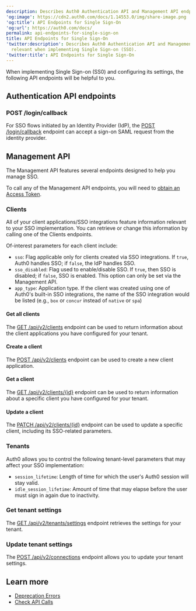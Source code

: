 ```yaml
---
description: Describes Auth0 Authentication API and Management API endpoints relevant when implementing Single Sign-on (SSO).
'og:image': https://cdn2.auth0.com/docs/1.14553.0/img/share-image.png
'og:title': API Endpoints for Single Sign-On
'og:url': https://auth0.com/docs/
permalink: api-endpoints-for-single-sign-on
title: API Endpoints for Single Sign-On
'twitter:description': Describes Auth0 Authentication API and Management API endpoints
  relevant when implementing Single Sign-on (SSO).
'twitter:title': API Endpoints for Single Sign-On
---
```

When implementing <Tooltip tip="Single Sign-On (SSO): Service that, after a user logs into one applicaton, automatically logs that user in to other applications." cta="View Glossary" href="/docs/glossary?term=Single+Sign-on">Single Sign-on</Tooltip> (SS0) and configuring its settings, the following API endpoints will be helpful to you.

## Authentication API endpoints

### POST /login/callback

For SSO flows initiated by an <Tooltip tip="Identity Provider (IdP): Service that stores and manages digital identities." cta="View Glossary" href="/docs/glossary?term=Identity+Provider">Identity Provider</Tooltip> (IdP), the [POST /login/callback](https://auth0.com/docs/api/authentication#idp-initiated-single-sign-on-sso-flow) endpoint can accept a sign-on <Tooltip tip="Security Assertion Markup Language (SAML): Standardized protocol allowing two parties to exchange authentication information without a password." cta="View Glossary" href="/docs/glossary?term=SAML">SAML</Tooltip> request from the identity provider.

## Management API

The <Tooltip tip="Management API: A product to allow customers to perform administrative tasks." cta="View Glossary" href="/docs/glossary?term=Management+API">Management API</Tooltip> features several endpoints designed to help you manage SSO.

To call any of the Management API endpoints, you will need to [obtain an Access Token](https://auth0.com/docs/api/management/v2/tokens).

### Clients

All of your client applications/SSO integrations feature information relevant to your SSO implementation. You can retrieve or change this information by calling one of the Clients endpoints.

Of-interest parameters for each client include:

* `sso`: Flag applicable only for clients created via SSO integrations. If `true`, Auth0 handles SSO; if `false`, the IdP handles SSO.
* `sso_disabled`: Flag used to enable/disable SSO. If `true`, then SSO is disabled; if `false`, SSO is enabled. This option can only be set via the Management API.
* `app_type`: Application type. If the client was created using one of Auth0's built-in SSO integrations, the name of the SSO integration would be listed (e.g., `box` or `concur` instead of `native` or `spa`)

#### Get all clients

The [GET /api/v2/clients](https://auth0.com/docs/api/management/v2#!/Clients/get_clients) endpoint can be used to return information about the client applications you have configured for your tenant.

#### Create a client

The [POST /api/v2/clients](https://auth0.com/docs/api/management/v2#!/Clients/post_clients) endpoint can be used to create a new client application.

#### Get a client

The [GET /api/v2/clients/{id}](https://auth0.com/docs/api/management/v2#!/Clients/get_clients_by_id) endpoint can be used to return information about a specific client you have configured for your tenant.

#### Update a client

The [PATCH /api/v2/clients/{id}](https://auth0.com/docs/api/management/v2#!/Clients/patch_clients_by_id) endpoint can be used to update a specific client, including its SSO-related parameters.

### Tenants

Auth0 allows you to control the following tenant-level parameters that may affect your SSO implementation:

* `session_lifetime`: Length of time for which the user's Auth0 session will stay valid.
* `idle_session_lifetime`: Amount of time that may elapse before the user must sign in again due to inactivity.

### Get tenant settings

The [GET /api/v2/tenants/settings](https://auth0.com/docs/api/management/v2#!/Tenants/get_settings) endpoint retrieves the settings for your tenant.

### Update tenant settings

The [POST /api/v2/connections](https://auth0.com/docs/api/management/v2#!/Tenants/patch_settings) endpoint allows you to update your tenant settings.

## Learn more

* [Deprecation Errors](/docs/troubleshoot/basic-issues/check-deprecation-errors)
* [Check API Calls](/docs/troubleshoot/authentication-issues/check-api-calls)